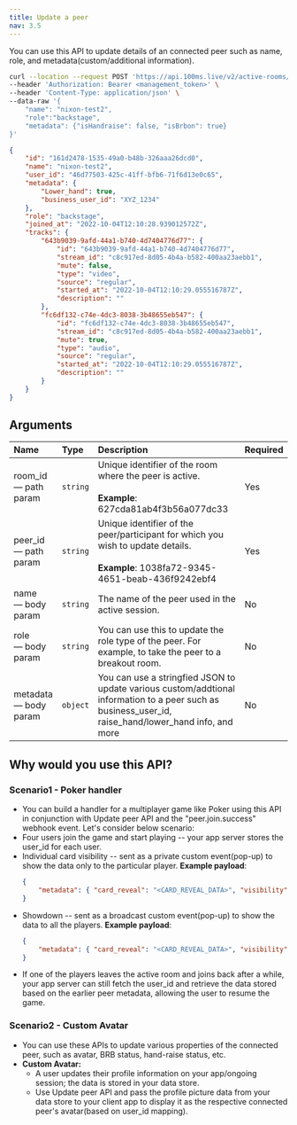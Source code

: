 ```yaml
---
title: Update a peer
nav: 3.5
---
```


You can use this API to update details of an connected peer such as name, role, and metadata(custom/additional information).

<PostRequest title="https://api.100ms.live/v2/active-rooms/<room_id>/peers/<peer_id>" />
<Request id="req-0">

```bash
curl --location --request POST 'https://api.100ms.live/v2/active-rooms/<room_id>/peers/<peer_id>' \
--header 'Authorization: Bearer <management_token>' \
--header 'Content-Type: application/json' \
--data-raw '{
    "name": "nixon-test2",
    "role":"backstage",
    "metadata": {"isHandraise": false, "isBrbon": true}
}'
```

</Request>
<ResponseBox id="res-0" status="200 OK">

```json
{
    "id": "161d2478-1535-49a0-b48b-326aaa26dcd0",
    "name": "nixon-test2",
    "user_id": "46d77503-425c-41ff-bfb6-71f6d13e0c65",
    "metadata": {
        "Lower_hand": true,
        "business_user_id": "XYZ_1234"
    },
    "role": "backstage",
    "joined_at": "2022-10-04T12:10:28.939012572Z",
    "tracks": {
        "643b9039-9afd-44a1-b740-4d7404776d77": {
            "id": "643b9039-9afd-44a1-b740-4d7404776d77",
            "stream_id": "c8c917ed-8d05-4b4a-b582-400aa23aebb1",
            "mute": false,
            "type": "video",
            "source": "regular",
            "started_at": "2022-10-04T12:10:29.055516787Z",
            "description": ""
        },
        "fc6df132-c74e-4dc3-8038-3b48655eb547": {
            "id": "fc6df132-c74e-4dc3-8038-3b48655eb547",
            "stream_id": "c8c917ed-8d05-4b4a-b582-400aa23aebb1",
            "mute": true,
            "type": "audio",
            "source": "regular",
            "started_at": "2022-10-04T12:10:29.055516787Z",
            "description": ""
        }
    }
}
```

</ResponseBox>

## Arguments

| Name                        | Type     | Description                                                                                                                                           | Required |
| :-------------------------- | :------- | :---------------------------------------------------------------------------------------------------------------------------------------------------- | :------- |
| room_id <br/> — path param  | `string` | Unique identifier of the room where the peer is active. <br/><br/>**Example**: 627cda81ab4f3b56a077dc33                                               | Yes      |
| peer_id <br/> — path param  | `string` | Unique identifier of the peer/participant for which you wish to update details. <br/><br/>**Example**: 1038fa72-9345-4651-beab-436f9242ebf4           | Yes      |
| name <br/> — body param     | `string` | The name of the peer used in the active session.                                                                                                      | No       |
| role <br/> — body param     | `string` | You can use this to update the role type of the peer. For example, to take the peer to a breakout room.                                               | No       |
| metadata <br/> — body param | `object` | You can use a stringfied JSON to update various custom/addtional information to a peer such as business_user_id, raise_hand/lower_hand info, and more | No       |

## Why would you use this API?

### Scenario1 - Poker handler

-   You can build a handler for a multiplayer game like Poker using this API in conjunction with Update peer API and the "peer.join.success" webhook event. Let's consider below scenario:
-   Four users join the game and start playing -- your app server stores the user_id for each user.
-   Individual card visibility -- sent as a private custom event(pop-up) to show the data only to the particular player.
    **Example payload**:
    ```json
    {
        "metadata": { "card_reveal": "<CARD_REVEAL_DATA>", "visibility": "private" }
    }
    ```
-   Showdown -- sent as a broadcast custom event(pop-up) to show the data to all the players.
    **Example payload**:
    ```json
    {
        "metadata": { "card_reveal": "<CARD_REVEAL_DATA>", "visibility": "public" }
    }
    ```
-   If one of the players leaves the active room and joins back after a while, your app server can still fetch the user_id and retrieve the data stored based on the earlier peer metadata, allowing the user to resume the game.

### Scenario2 - Custom Avatar

-   You can use these APIs to update various properties of the connected peer, such as avatar, BRB status, hand-raise status, etc.
-   **Custom Avatar:**
    -   A user updates their profile information on your app/ongoing session; the data is stored in your data store.
    -   Use Update peer API and pass the profile picture data from your data store to your client app to display it as the respective connected peer's avatar(based on user_id mapping).